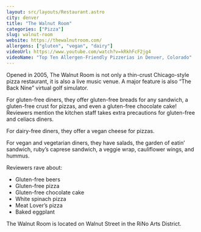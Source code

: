 ```yaml
---
layout: src/layouts/Restaurant.astro
city: denver
title: "The Walnut Room"
categories: ["Pizza"]
slug: walnut-room
website: https://thewalnutroom.com/
allergens: ["gluten", "vegan", "dairy"]
videoUrl: https://www.youtube.com/watch?v=kRkhFcF2jg4
videoName: "Top Ten Allergen-Friendly Pizzerias in Denver, Colorado"
---
```


Opened in 2005, The Walnut Room is not only a thin-crust Chicago-style pizza restaurant, it is also a live music venue. A major feature is also “The Back Nine” virtual golf simulator.

For gluten-free diners, they offer gluten-free breads for any sandwich, a gluten-free crust for pizzas, and even a gluten-free chocolate cake! Reviewers mention the kitchen staff takes extra precautions for gluten-free and celiacs diners.

For dairy-free diners, they offer a vegan cheese for pizzas.

For vegan and vegetarian diners, they have salads, the garden of eatin’ sandwich, ruby’s caprese sandwich, a veggie wrap, cauliflower wings, and hummus.

Reviewers rave about:
* Gluten-free beers
* Gluten-free pizza
* Gluten-free chocolate cake
* White spinach pizza
* Meat Lover’s pizza
* Baked eggplant

The Walnut Room is located on Walnut Street in the RiNo Arts District.
